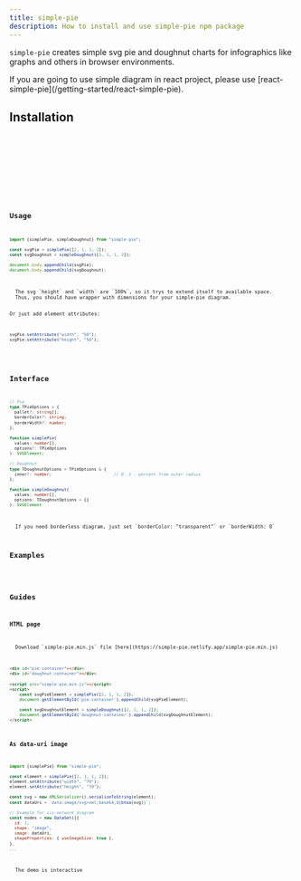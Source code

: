 ```yaml
---
title: simple-pie
description: How to install and use simple-pie npm package
---
```


`simple-pie` creates simple svg pie and doughnut charts for infographics like graphs and others in browser environments.

<Aside>
  If you are going to use simple diagram in react project, please use [react-simple-pie](/getting-started/react-simple-pie).
</Aside>

## Installation

<Tabs>
  <TabItem label="npm" icon="seti:npm">
    <Code code="npm install simple-pie --save" lang="bash" />
  </TabItem>
  <TabItem label="pnpm" icon="pnpm">
    <Code code="pnpm add simple-pie" lang="bash" />
  </TabItem>
  <TabItem label="yarn" icon="seti:yarn">
    <Code code="yarn add simple-pie" lang="bash" />
  </TabItem>
</Tabs>

## Usage

```js
import {simplePie, simpleDoughnut} from "simple-pie";

const svgPie = simplePie([2, 1, 1, 2]);
const svgDoughnut = simpleDoughnut([2, 1, 1, 2]);

document.body.appendChild(svgPie);
document.body.appendChild(svgDoughnut);
```

<Aside type="tip">
  The svg `height` and `width` are `100%`, so it trys to extend itself to available space.
  Thus, you should have wrapper with dimensions for your simple-pie diagram.

  Or just add element attributes:
  ```js
  svgPie.setAttribute("width", "50");
  svgPie.setAttribute("height", "50");
  ```
</Aside>

## Interface

```ts
// Pie
type TPieOptions = {
  pallet?: string[];
  borderColor?: string;
  borderWidth?: number;
};

function simplePie(
  values: number[],
  options?: TPieOptions
): SVGElement;

// Doughnut
type TDoughnutOptions = TPieOptions & {
  inner?: number;                         // 0..1 - percent from outer radius
};

function simpleDoughnut(
  values: number[],
  options: TDoughnutOptions = {}
): SVGElement
```

<Aside type="tip">
  If you need borderless diagram, just set `borderColor: "transparent"` or `borderWidth: 0`
</Aside>

## Examples


<SimplePieCases />

## Guides

### HTML page

<Aside>
  Download `simple-pie.min.js` file [here](https://simple-pie.netlify.app/simple-pie.min.js)
</Aside>

```html
<div id="pie-container"></div>
<div id="doughnut-container"></div>

<script src="simple-pie.min.js"></script>
<script>
    const svgPieElement = simplePie([2, 1, 1, 2]);
    document.getElementById('pie-container').appendChild(svgPieElement);

    const svgDoughnutElement = simpleDoughnut([2, 1, 1, 2]);
    document.getElementById('doughnut-container').appendChild(svgDoughnutElement);
</script>
```

### As data-uri image

```js
import {simplePie} from "simple-pie";

const element = simplePie([2, 1, 1, 2]);
element.setAttribute("width", "70");
element.setAttribute("height", "70");

const svg = new XMLSerializer().serializeToString(element);
const dataUri = `data:image/svg+xml;base64,${btoa(svg)}`;

// Example for vis-network diagram
const nodes = new DataSet([{
  id: 1,
  shape: "image",
  image: dataUri,
  shapeProperties: { useImageSize: true },
},
...
```

<Aside type="tip">
  The demo is interactive
</Aside>

<Network />
